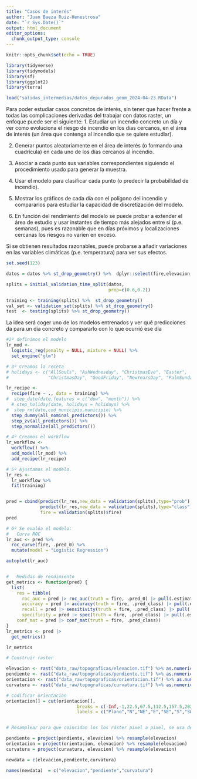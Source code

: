```yaml
---
title: "Casos de interés"
author: "Juan Baeza Ruiz-Henestrosa"
date: "`r Sys.Date()`"
output: html_document
editor_options: 
  chunk_output_type: console
---
```


```r
knitr::opts_chunk$set(echo = TRUE)
```


```r
library(tidyverse)
library(tidymodels)
library(sf)
library(ggplot2)
library(terra)
```

```r
load("salidas_intermedias/datos_depurados_geom_2024-04-23.RData")

```


Para poder estudiar casos concretos de interés, sin tener que hacer frente a todas las complicaciones derivadas del trabajar con datos raster, un enfoque puede ser el siguiente:
1. Estudiar un incendio concreto un día y ver como evoluciona el riesgo de incendio en los días cercanos, en el área de interés (un área que contenga al incendio que se quiere estudiar).

2. Generar puntos aleatoriamente en el área de interés (o formando una cuadrícula) en cada uno de los días cercanos al incendio. 

3. Asociar a cada punto sus variables correspondientes siguiendo el procedimiento usado para generar la muestra.

4. Usar el modelo para clasificar cada punto (o predecir la probabilidad de incendio).

5. Mostrar los gráficos de cada día con el polígono del incendio y compararlos para estudiar la capacidad de discretización del modelo.

6. En función del rendimiento del modelo se puede probar a extender el área de estudio y usar instantes de tiempo más alejados entre sí (p.e. semanas), pues es razonable que en días próximos y localizaciones cercanas los riesgos no varíen en exceso.

Si se obtienen resultados razonables, puede probarse a añadir variaciones en las variables climáticas (p.e. temperatura) para ver sus efectos.



```r
set.seed(123)

datos = datos %>% st_drop_geometry() %>%  dplyr::select(fire,elevacion,curvatura,pendiente)

splits = initial_validation_time_split(datos, 
                                       prop=c(0.6,0.2))

training <- training(splits) %>%  st_drop_geometry()
val_set <- validation_set(splits) %>% st_drop_geometry()
test  <- testing(splits) %>% st_drop_geometry()

```
La idea será coger uno de los modelos entrenados y ver qué predicciones da para un día concreto y compararlo con lo que ocurrió ese día

```r
#2º definimos el modelo
lr_mod <- 
  logistic_reg(penalty = NULL, mixture = NULL) %>% 
  set_engine("glm")

# 3º Creamos la receta
# holidays <- c("AllSouls", "AshWednesday", "ChristmasEve", "Easter", 
#               "ChristmasDay", "GoodFriday", "NewYearsDay", "PalmSunday")

lr_recipe <- 
  recipe(fire ~ ., data = training) %>% 
#  step_date(date,features = c("dow", "month")) %>% 
  # step_holiday(date, holidays = holidays) %>% 
#  step_rm(date,cod_municipio,municipio) %>% 
  step_dummy(all_nominal_predictors()) %>% 
  step_zv(all_predictors()) %>% 
  step_normalize(all_predictors())

# 4º Creamos el workflow
lr_workflow <- 
  workflow() %>% 
  add_model(lr_mod) %>% 
  add_recipe(lr_recipe)

# 5º Ajustamos el modelo.
lr_res <- 
  lr_workflow %>% 
  fit(training)


pred = cbind(predict(lr_res,new_data = validation(splits),type="prob"),
             predict(lr_res,new_data = validation(splits),type="class"),
             fire = validation(splits)$fire)
pred

# 6º Se evalúa el modelo:
#   Curva ROC
lr_auc <- pred %>% 
  roc_curve(fire, .pred_0) %>% 
  mutate(model = "Logistic Regression")

autoplot(lr_auc)


#   Medidas de rendimiento
get_metrics <- function(pred) {
  list(
    res = tibble(
      roc_auc = pred |> roc_auc(truth = fire, .pred_0) |> pull(.estimate),
      accuracy = pred |> accuracy(truth = fire, .pred_class) |> pull(.estimate),
      recall = pred |> sensitivity(truth = fire, .pred_class) |> pull(.estimate),
      specificity = pred |> spec(truth = fire, .pred_class) |> pull(.estimate)),
    conf_mat = pred |> conf_mat(truth = fire, .pred_class))
}
lr_metrics <- pred |> 
  get_metrics()

lr_metrics
```

```r
# Construir raster

elevacion <- rast("data_raw/topograficas/elevacion.tif") %>% as.numeric()
pendiente <- rast("data_raw/topograficas/pendiente.tif") %>% as.numeric() 
orientacion <- rast("data_raw/topograficas/orientacion.tif") %>% as.numeric()
curvatura <- rast("data_raw/topograficas/curvatura.tif") %>% as.numeric()

# Codificar orientacion
orientacion[] = cut(orientacion[],
                           breaks = c(-Inf,-1,22.5,67.5,112.5,157.5,202.5,247.5,292.5,337.5,360),
                           labels = c("Plano","N","NE","E","SE","S","SW","W","NW","N"))


# Resamplear para que coincidan los los ráster pixel a pixel, se usa de modelo, elevacion

pendiente = project(pendiente, elevacion) %>% resample(elevacion)
orientacion = project(orientacion, elevacion) %>% resample(elevacion)
curvatura = project(curvatura, elevacion) %>% resample(elevacion)

newdata = c(elevacion,pendiente,curvatura)

names(newdata)  = c("elevacion","pendiente","curvatura")
  
```

